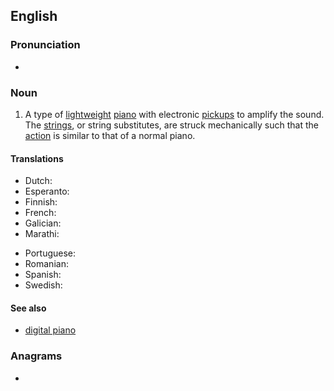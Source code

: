 ==English==
{{wikipedia}}

===Pronunciation===
* {{IPA|en|/əˈlɛk.tɹɪk piˈæn.oʊ/}}

===Noun===
{{en-noun}}

# {{lb|en|musical instruments}} A type of [[lightweight]] [[piano]] with electronic [[pickup]]s to amplify the sound. The [[string]]s, or string substitutes, are struck mechanically such that the [[action]] is similar to that of a normal piano.

====Translations====
{{trans-top|an instrument}}
* Dutch: {{t+|nl|elektrische piano}}
* Esperanto: {{t+|eo|elektropiano}}
* Finnish: {{t+|fi|sähköpiano}}
* French: {{t+|fr|piano électrique}}
* Galician: {{t+|gl|piano eléctrica}}
* Marathi: {{t|mr|विद्युत पियानो|m}}
{{trans-mid}}
* Portuguese: {{t+|pt|piano elétrica}}
* Romanian: {{t+|ro|pian electric|n}}
* Spanish: {{t+|es|piano eléctrica}}
* Swedish: {{t+|sv|elpiano|n}}
{{trans-bottom}}

====See also====
* [[digital piano]]

===Anagrams===
* {{anagrams|en|a=acceeiilnoprt|calcipotriene}}